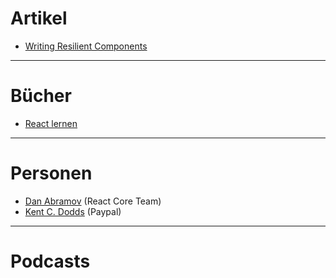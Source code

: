 # Artikel

- [Writing Resilient Components](https://overreacted.io/writing-resilient-components/)

---

# Bücher

- [React lernen](https://lernen.react-js.dev/)

---

# Personen

- [Dan Abramov](https://twitter.com/dan_abramov) (React Core Team)
- [Kent C. Dodds](https://twitter.com/kentcdodds) (Paypal)

---

# Podcasts

